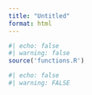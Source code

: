 ```yaml
---
title: "Untitled"
format: html
---
```


```r
#| echo: false
#| warning: false
source('functions.R')
```
```r
#| echo: false
#| warning: FALSE


```
